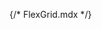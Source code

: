 {/* FlexGrid.mdx */}



<Meta of={FlexGridStories} />
<Title />
	
`` import { FlexGrid } from '@nds_core/nds' ``

A mobile-first flexbox grid.
## Inputs

The component accepts the following inputs (props):

<Controls />

### Usage 

The FlexGrid system is a thin wrapper over react-flexbox-grid, which implements flexboxgrid.css. It uses a series of rows and columns to layout and align content 2-dimensionally.

If you are new to or unfamiliar with flexbox, read this CSS Tricks flexbox guide for background, terminology, guidelines, and code snippets.

#### Accessibility
- FlexGrid helps with building responsive interfaces and provide first-class support to customers using any screen size. Use the FlexGrid’s responsive props to help achieve responsive content
- By default, FlexGrid implements limitWidth in order to keep all content aligned on the left and right sides of a page. It uses rem units to grow in width and respond to browser font size configurations
Below is a quick example of how the components fit together. See the FlexGrid.Row and FlexGrid.Col components below for a more in-depth look.

<Canvas of={FlexGridStories.Accessibility} />

#### How it works
- FlexGrid is the top-level container. It centers and horizontally pads your site’s contents
- FlexGrid.Rows are wrappers for columns. Columns have horizontal padding (called a gutter) for controlling the space between them
- Place content inside FlexGrid.Col components. These should be the immediate children of rows
- Columns without a specified width will automatically layout as equal width columns
- Column widths can be made responsive by using the responsive props, which match the props used in Responsive: xs, sm, md, lg and xl
- The responsive column widths are based on minimum width media queries, so they apply to the specified breakpoint and all those above it

#### Removing the gutter

Remove the 16px gutter surrounding columns by passing gutter={false} to the FlexGrid container. This removes the horizontal padding from all child columns.

<Canvas of={FlexGridStories.RemovingTheGutter} />

#### Removing the outside 

In some layouts, there might be the need to remove the gutter from the left and right of the row. For example, if the layout requires a FlexGrid to be nested under another FlexGrid Column, the child FlexGrid's columns will not line up with the parent FlexGrid's columns due to the additional gutter between the child columns.

It is possible to avoid this situation while keeping the gutters between the columns, to do so, pass outsideGutter={false} to the child FlexGrid. This will remove the gutter on the left and the right of the FlexGrid.

outsideGutter should not be false if parent FlexGrid has gutter={false}

<Canvas of={FlexGridStories.RemovingTheOutsideGutter} />

#### Working with full-width and limited-width content
Pages should have multiple instances of FlexGrid to separate full-width content and regular limited-width content. See expanded example by clicking the full-screen icon below.

<Canvas of={FlexGridStories.FullWidth} />

#### Reversing item order
On certain layouts, the order of items within the FlexGrid may need to be reversed. To do this, set the corresponding prop for the target breakpoint range as true. If a breakpoint is defined as true, it will affect all other breakpoints after it until a latter breakpoint assigned as false is found.

In the following example, the items are set to reverse until the md breakpoint. Then, at the xl breakpoint, the items will reverse again.

<Canvas of={FlexGridStories.ReverseItemOrder} />


--- 

## All variations

Listed below are additional variations of the component.

<Stories />